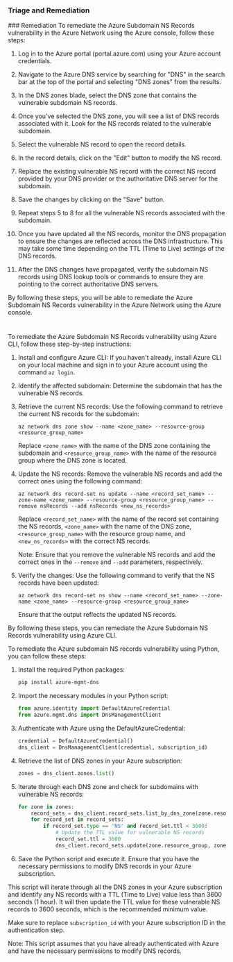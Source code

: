 
### Triage and Remediation
<Tabs>
<Tab title='Remediation'>
### Remediation

<AccordionGroup>
<Accordion title='Using Console' defaultOpen='true'>
To remediate the Azure Subdomain NS Records vulnerability in the Azure Network using the Azure console, follow these steps:

1. Log in to the Azure portal (portal.azure.com) using your Azure account credentials.

2. Navigate to the Azure DNS service by searching for "DNS" in the search bar at the top of the portal and selecting "DNS zones" from the results.

3. In the DNS zones blade, select the DNS zone that contains the vulnerable subdomain NS records.

4. Once you've selected the DNS zone, you will see a list of DNS records associated with it. Look for the NS records related to the vulnerable subdomain.

5. Select the vulnerable NS record to open the record details.

6. In the record details, click on the "Edit" button to modify the NS record.

7. Replace the existing vulnerable NS record with the correct NS record provided by your DNS provider or the authoritative DNS server for the subdomain.

8. Save the changes by clicking on the "Save" button.

9. Repeat steps 5 to 8 for all the vulnerable NS records associated with the subdomain.

10. Once you have updated all the NS records, monitor the DNS propagation to ensure the changes are reflected across the DNS infrastructure. This may take some time depending on the TTL (Time to Live) settings of the DNS records.

11. After the DNS changes have propagated, verify the subdomain NS records using DNS lookup tools or commands to ensure they are pointing to the correct authoritative DNS servers.

By following these steps, you will be able to remediate the Azure Subdomain NS Records vulnerability in the Azure Network using the Azure console.

#
</Accordion>

<Accordion title='Using CLI'>
To remediate the Azure Subdomain NS Records vulnerability using Azure CLI, follow these step-by-step instructions:

1. Install and configure Azure CLI: If you haven't already, install Azure CLI on your local machine and sign in to your Azure account using the command `az login`.

2. Identify the affected subdomain: Determine the subdomain that has the vulnerable NS records.

3. Retrieve the current NS records: Use the following command to retrieve the current NS records for the subdomain:
   ```
   az network dns zone show --name <zone_name> --resource-group <resource_group_name>
   ```

   Replace `<zone_name>` with the name of the DNS zone containing the subdomain and `<resource_group_name>` with the name of the resource group where the DNS zone is located.

4. Update the NS records: Remove the vulnerable NS records and add the correct ones using the following command:
   ```
   az network dns record-set ns update --name <record_set_name> --zone-name <zone_name> --resource-group <resource_group_name> --remove nsRecords --add nsRecords <new_ns_records>
   ```

   Replace `<record_set_name>` with the name of the record set containing the NS records, `<zone_name>` with the name of the DNS zone, `<resource_group_name>` with the resource group name, and `<new_ns_records>` with the correct NS records.

   Note: Ensure that you remove the vulnerable NS records and add the correct ones in the `--remove` and `--add` parameters, respectively.

5. Verify the changes: Use the following command to verify that the NS records have been updated:
   ```
   az network dns record-set ns show --name <record_set_name> --zone-name <zone_name> --resource-group <resource_group_name>
   ```

   Ensure that the output reflects the updated NS records.

By following these steps, you can remediate the Azure Subdomain NS Records vulnerability using Azure CLI.
</Accordion>

<Accordion title='Using Python'>
To remediate the Azure subdomain NS records vulnerability using Python, you can follow these steps:

1. Install the required Python packages:
   ```bash
   pip install azure-mgmt-dns
   ```

2. Import the necessary modules in your Python script:
   ```python
   from azure.identity import DefaultAzureCredential
   from azure.mgmt.dns import DnsManagementClient
   ```

3. Authenticate with Azure using the DefaultAzureCredential:
   ```python
   credential = DefaultAzureCredential()
   dns_client = DnsManagementClient(credential, subscription_id)
   ```

4. Retrieve the list of DNS zones in your Azure subscription:
   ```python
   zones = dns_client.zones.list()
   ```

5. Iterate through each DNS zone and check for subdomains with vulnerable NS records:
   ```python
   for zone in zones:
       record_sets = dns_client.record_sets.list_by_dns_zone(zone.resource_group, zone.name)
       for record_set in record_sets:
           if record_set.type == 'NS' and record_set.ttl < 3600:
               # Update the TTL value for vulnerable NS records
               record_set.ttl = 3600
               dns_client.record_sets.update(zone.resource_group, zone.name, record_set.name, record_set.type, record_set)
   ```

6. Save the Python script and execute it. Ensure that you have the necessary permissions to modify DNS records in your Azure subscription.

This script will iterate through all the DNS zones in your Azure subscription and identify any NS records with a TTL (Time to Live) value less than 3600 seconds (1 hour). It will then update the TTL value for these vulnerable NS records to 3600 seconds, which is the recommended minimum value.

Make sure to replace `subscription_id` with your Azure subscription ID in the authentication step.

Note: This script assumes that you have already authenticated with Azure and have the necessary permissions to modify DNS records.
</Accordion>

</AccordionGroup>
</Tab>
</Tabs>
